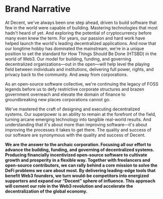 
<Meta title='Design Language/Brand Narrative' />

# Brand Narrative

At Decent, we've always been one step ahead, driven to build
software that few in the world were capable of building.
Mastering technologies that most hadn't heard of yet. And
exploring the potential of cryptocurrency before many even knew
the term. For years, our passion and hard work have helped
launch the world's leading decentralized applications. And now
that our longtime hobby has dominated the mainstream, we're in a
unique position to set the standard for How Things Should Be
Done (HTSBD) in the world of Web3. Our model for building,
funding, and governing decentralized organizations—out in the
open—will help level the playing field between individuals and
institutions, delivering full power, rights, and privacy back to
the community. And away from corporations.

As an open-source software collective, we're continuing the
legacy of FOSS legends before us to defy restrictive corporate
structures and brazen government overreach and elevate the
domain of finance to groundbreaking new places corporations
cannot go.

We've mastered the craft of designing and executing
decentralized systems. Our superpower is an ability to remain at
the forefront of the field, turning arcane emerging technology
into tangible real-world results. And understanding that it's
about more than improving software—it's about improving the
processes it takes to get there. The quality and success of our
software are synonymous with the quality and success of Decent.

**We are the answer to the archaic corporation. Focusing all our
effort to advance the building, funding, and governing of
decentralized systems. Producing financially incentivized
open-source software to cultivate growth and prosperity in a
flexible way. Together with freelancers and open-source
contributors, we can rally behind a core mission to solve the
DeFi problems we care about most. By delivering leading-edge
tools that benefit Web3 founders, we turn would-be competitors
into energized supporters and expand our “Decent” sphere of
influence. This approach will cement our role in the Web3
revolution and accelerate the decentralization of the global
economy.**
